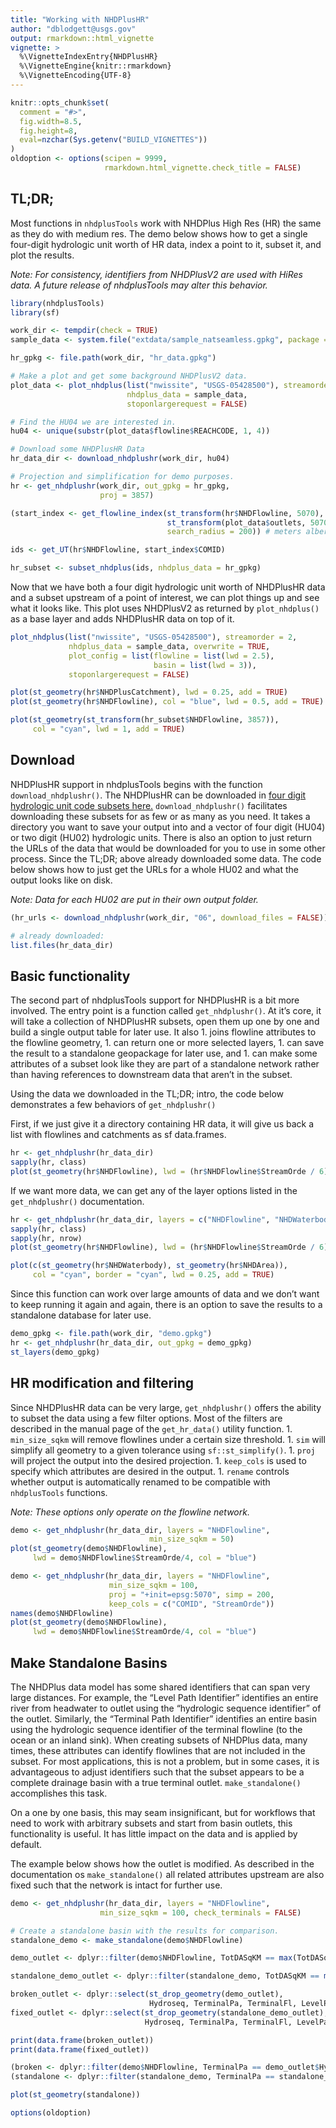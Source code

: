 ```yaml
---
title: "Working with NHDPlusHR"
author: "dblodgett@usgs.gov"
output: rmarkdown::html_vignette
vignette: >
  %\VignetteIndexEntry{NHDPlusHR}
  %\VignetteEngine{knitr::rmarkdown}
  %\VignetteEncoding{UTF-8}
---
```


```r
knitr::opts_chunk$set(
  comment = "#>",
  fig.width=8.5, 
  fig.height=8,
  eval=nzchar(Sys.getenv("BUILD_VIGNETTES"))
)
oldoption <- options(scipen = 9999,
                     rmarkdown.html_vignette.check_title = FALSE)
```

## TL;DR;

Most functions in `nhdplusTools` work with NHDPlus High Res (HR) the same as they do with medium res. The demo below shows how to get a single four-digit hydrologic unit worth of HR data, index a point to it, subset it, and plot the results. 

_Note: For consistency, identifiers from NHDPlusV2 are used with HiRes data. A future release of nhdplusTools may alter this behavior._
```r
library(nhdplusTools)
library(sf)

work_dir <- tempdir(check = TRUE)
sample_data <- system.file("extdata/sample_natseamless.gpkg", package = "nhdplusTools")

hr_gpkg <- file.path(work_dir, "hr_data.gpkg")

# Make a plot and get some background NHDPlusV2 data.
plot_data <- plot_nhdplus(list("nwissite", "USGS-05428500"), streamorder = 3,
                          nhdplus_data = sample_data,
                          stoponlargerequest = FALSE)

# Find the HU04 we are interested in.
hu04 <- unique(substr(plot_data$flowline$REACHCODE, 1, 4))

# Download some NHDPlusHR Data
hr_data_dir <- download_nhdplushr(work_dir, hu04)

# Projection and simplification for demo purposes.
hr <- get_nhdplushr(work_dir, out_gpkg = hr_gpkg,
                    proj = 3857)

(start_index <- get_flowline_index(st_transform(hr$NHDFlowline, 5070),
                                   st_transform(plot_data$outlets, 5070),
                                   search_radius = 200)) # meters albers eq area

ids <- get_UT(hr$NHDFlowline, start_index$COMID)

hr_subset <- subset_nhdplus(ids, nhdplus_data = hr_gpkg)
```

Now that we have both a four digit hydrologic unit worth of NHDPlusHR data and a subset upstream of a point of interest, we can plot things up and see what it looks like. This plot uses NHDPlusV2 as returned by `plot_nhdplus()` as a base layer and adds NHDPlusHR data on top of it.

```r
plot_nhdplus(list("nwissite", "USGS-05428500"), streamorder = 2, 
             nhdplus_data = sample_data, overwrite = TRUE,
             plot_config = list(flowline = list(lwd = 2.5),
                                basin = list(lwd = 3)),
             stoponlargerequest = FALSE)

plot(st_geometry(hr$NHDPlusCatchment), lwd = 0.25, add = TRUE)
plot(st_geometry(hr$NHDFlowline), col = "blue", lwd = 0.5, add = TRUE)

plot(st_geometry(st_transform(hr_subset$NHDFlowline, 3857)),
     col = "cyan", lwd = 1, add = TRUE)
```

## Download

NHDPlusHR support in nhdplusTools begins with the function `download_nhdplushr()`. The NHDPlusHR can be downloaded in [four digit hydrologic unit code subsets here.](https://www.usgs.gov/core-science-systems/ngp/national-hydrography/access-national-hydrography-products) `download_nhdplushr()` facilitates downloading these subsets for as few or as many as you need. It takes a directory you want to save your output into and a vector of four digit (HU04) or two digit (HU02) hydrologic units. There is also an option to just return the URLs of the data that would be downloaded for you to use in some other process. Since the TL;DR; above already downloaded some data. The code below shows how to just get the URLs for a whole HU02 and what the output looks like on disk.

_Note: Data for each HU02 are put in their own output folder._

```r
(hr_urls <- download_nhdplushr(work_dir, "06", download_files = FALSE))

# already downloaded:
list.files(hr_data_dir)
```

## Basic functionality

The second part of nhdplusTools support for NHDPlusHR is a bit more involved. The entry point is a function called `get_nhdplushr()`. At it's core, it will take a collection of NHDPlusHR subsets, open them up one by one and build a single output table for later use. It also 
1. joins flowline attributes to the flowline geometry, 
1. can return one or more selected layers, 
1. can save the result to a standalone geopackage for later use, and 
1. can make some attributes of a subset look like they are part of a standalone network rather than having references to downstream data that aren't in the subset. 

Using the data we downloaded in the TL;DR; intro, the code below demonstrates a few behaviors of `get_nhdplushr()`

First, if we just give it a directory containing HR data, it will give us back a list with flowlines and catchments as sf data.frames.

```r
hr <- get_nhdplushr(hr_data_dir)
sapply(hr, class)
plot(st_geometry(hr$NHDFlowline), lwd = (hr$NHDFlowline$StreamOrde / 6))
```

If we want more data, we can get any of the layer options listed in the `get_nhdplushr()` documentation.

```r
hr <- get_nhdplushr(hr_data_dir, layers = c("NHDFlowline", "NHDWaterbody", "NHDArea"))
sapply(hr, class)
sapply(hr, nrow)
plot(st_geometry(hr$NHDFlowline), lwd = (hr$NHDFlowline$StreamOrde / 6), col = "blue")

plot(c(st_geometry(hr$NHDWaterbody), st_geometry(hr$NHDArea)), 
     col = "cyan", border = "cyan", lwd = 0.25, add = TRUE)
```

Since this function can work over large amounts of data and we don't want to keep running it again and again, there is an option to save the results to a standalone database for later use. 
```r
demo_gpkg <- file.path(work_dir, "demo.gpkg")
hr <- get_nhdplushr(hr_data_dir, out_gpkg = demo_gpkg)
st_layers(demo_gpkg)
```

## HR modification and filtering

Since NHDPlusHR data can be very large, `get_nhdplushr()` offers the ability to subset the data using a few filter options. Most of the filters are described in the manual page of the `get_hr_data()` utility function. 
1. `min_size_sqkm` will remove flowlines under a certain size threshold.
1. `sim` will simplify all geometry to a given tolerance using `sf::st_simplify()`.
1. `proj` will project the output into the desired projection.
1. `keep_cols` is used to specify which attributes are desired in the output.
1. `rename` controls whether output is automatically renamed to be compatible with `nhdplusTools` functions.

_Note: These options only operate on the flowline network._

```r
demo <- get_nhdplushr(hr_data_dir, layers = "NHDFlowline", 
                               min_size_sqkm = 50)
plot(st_geometry(demo$NHDFlowline), 
     lwd = demo$NHDFlowline$StreamOrde/4, col = "blue")
```

```r
demo <- get_nhdplushr(hr_data_dir, layers = "NHDFlowline", 
                      min_size_sqkm = 100, 
                      proj = "+init=epsg:5070", simp = 200,
                      keep_cols = c("COMID", "StreamOrde"))
names(demo$NHDFlowline)
plot(st_geometry(demo$NHDFlowline), 
     lwd = demo$NHDFlowline$StreamOrde/4, col = "blue")
```

## Make Standalone Basins

The NHDPlus data model has some shared identifiers that can span very large distances. For example, the "Level Path Identifier" identifies an entire river from headwater to outlet using the "hydrologic sequence identifier" of the outlet. Similarly, the "Terminal Path Identifier" identifies an entire basin using the hydrologic sequence identifier of the terminal flowline (to the ocean or an inland sink). When creating subsets of NHDPlus data, many times, these attributes can identify flowlines that are not included in the subset. For most applications, this is not a problem, but in some cases, it is advantageous to adjust identifiers such that the subset appears to be a complete drainage basin with a true terminal outlet. `make_standalone()` accomplishes this task. 

On a one by one basis, this may seam insignificant, but for workflows that need to work with arbitrary subsets and start from basin outlets, this functionality is useful. It has little impact on the data and is applied by default.

The example below shows how the outlet is modified. As described in the documentation os `make_standalone()` all related attributes upstream are also fixed such that the network is intact for further use.

```r
demo <- get_nhdplushr(hr_data_dir, layers = "NHDFlowline", 
                    min_size_sqkm = 100, check_terminals = FALSE)

# Create a standalone basin with the results for comparison.
standalone_demo <- make_standalone(demo$NHDFlowline)

demo_outlet <- dplyr::filter(demo$NHDFlowline, TotDASqKM == max(TotDASqKM)) 

standalone_demo_outlet <- dplyr::filter(standalone_demo, TotDASqKM == max(TotDASqKM))

broken_outlet <- dplyr::select(st_drop_geometry(demo_outlet), 
                               Hydroseq, TerminalPa, TerminalFl, LevelPathI)
fixed_outlet <- dplyr::select(st_drop_geometry(standalone_demo_outlet), 
                              Hydroseq, TerminalPa, TerminalFl, LevelPathI)

print(data.frame(broken_outlet))
print(data.frame(fixed_outlet))

(broken <- dplyr::filter(demo$NHDFlowline, TerminalPa == demo_outlet$Hydroseq))
(standalone <- dplyr::filter(standalone_demo, TerminalPa == standalone_demo_outlet$Hydroseq))

plot(st_geometry(standalone))
```

```r
options(oldoption)
```
